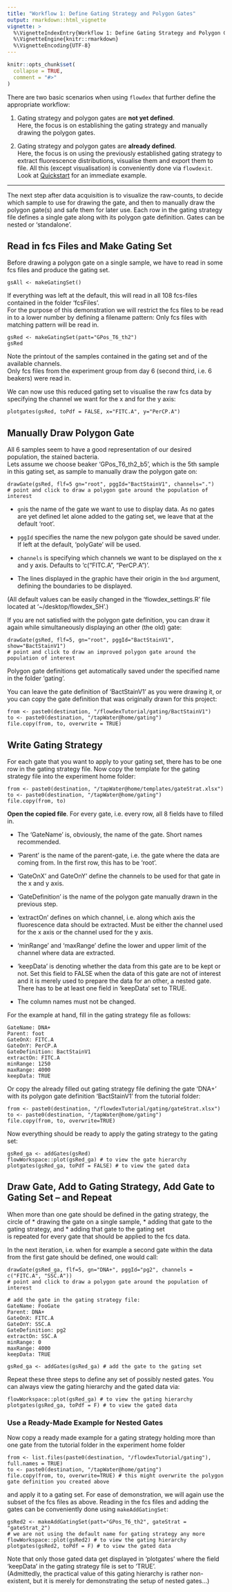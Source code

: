```yaml
---
title: "Workflow 1: Define Gating Strategy and Polygon Gates"
output: rmarkdown::html_vignette
vignette: >
  %\VignetteIndexEntry{Workflow 1: Define Gating Strategy and Polygon Gates}
  %\VignetteEngine{knitr::rmarkdown}
  %\VignetteEncoding{UTF-8}
---
```


```r
knitr::opts_chunk$set(
  collapse = TRUE,
  comment = "#>"
)
```

There are two basic scenarios when using `flowdex` that further define the appropriate workflow:

1.  Gating strategy and polygon gates are **not yet defined**.\
    Here, the focus is on establishing the gating strategy and manually drawing the polygon gates.

2.  Gating strategy and polygon gates are **already defined**.\
    Here, the focus is on using the previously established gating strategy to extract fluorescence distributions, visualise them and export them to file. All this (except visualisation) is conveniently done via `flowdexit`. Look at [Quickstart](#quickstart) for an immediate example.

------------------------------------------------------------------------

The next step after data acquisition is to visualize the raw-counts, to decide which sample to use for drawing the gate, and then to manually draw the polygon gate(s) and safe them for later use. Each row in the gating strategy file defines a single gate along with its polygon gate definition. Gates can be nested or 'standalone'.

## Read in fcs Files and Make Gating Set

Before drawing a polygon gate on a single sample, we have to read in some fcs files and produce the gating set.

    gsAll <- makeGatingSet()

If everything was left at the default, this will read in all 108 fcs-files contained in the folder 'fcsFiles'.\
For the purpose of this demonstration we will restrict the fcs files to be read in to a lower number by defining a filename pattern: Only fcs files with matching pattern will be read in.

    gsRed <- makeGatingSet(patt="GPos_T6_th2")
    gsRed

Note the printout of the samples contained in the gating set and of the available channels.\
Only fcs files from the experiment group from day 6 (second third, i.e. 6 beakers) were read in.

We can now use this reduced gating set to visualise the raw fcs data by specifying the channel we want for the x and for the y axis:

    plotgates(gsRed, toPdf = FALSE, x="FITC.A", y="PerCP.A")

## Manually Draw Polygon Gate

All 6 samples seem to have a good representation of our desired population, the stained bacteria.\
Lets assume we choose beaker 'GPos_T6_th2_b5', which is the 5th sample in this gating set, as sample to manually draw the polygon gate on:

    drawGate(gsRed, flf=5 gn="root", pggId="BactStainV1", channels=".")
    # point and click to draw a polygon gate around the population of interest

-   `gn`is the name of the gate we want to use to display data. As no gates are yet defined let alone added to the gating set, we leave that at the default 'root'.

-   `pggId` specifies the name the new polygon gate should be saved under. If left at the default, 'polyGate' will be used.

-   `channels` is specifying which channels we want to be displayed on the x and y axis. Defaults to 'c("FITC.A", "PerCP.A")'.

-   The lines displayed in the graphic have their origin in the `bnd` argument, defining the boundaries to be displayed.

(All default values can be easily changed in the 'flowdex_settings.R' file located at '\~/desktop/flowdex_SH'.)

If you are not satisfied with the polygon gate definition, you can draw it again while simultaneously displaying an other (the old) gate:

    drawGate(gsRed, flf=5, gn="root", pggId="BactStainV1", show="BactStainV1") 
    # point and click to draw an improved polygon gate around the population of interest

Polygon gate definitions get automatically saved under the specified name in the folder 'gating'.

You can leave the gate definition of 'BactStainV1' as you were drawing it, or you can copy the gate definition that was originally drawn for this project:

    from <- paste0(destination, "/flowdexTutorial/gating/BactStainV1")
    to <- paste0(destination, "/tapWater@home/gating")
    file.copy(from, to, overwrite = TRUE)

## Write Gating Strategy

For each gate that you want to apply to your gating set, there has to be one row in the gating strategy file. Now copy the template for the gating strategy file into the experiment home folder:

    from <- paste0(destination, "/tapWater@home/templates/gateStrat.xlsx")
    to <- paste0(destination, "/tapWater@home/gating")
    file.copy(from, to)

**Open the copied file**. For every gate, i.e. every row, all 8 fields have to filled in.

-   The 'GateName' is, obviously, the name of the gate. Short names recommended.

-   'Parent' is the name of the parent-gate, i.e. the gate where the data are coming from. In the first row, this has to be 'root'.

-   'GateOnX' and GateOnY' define the channels to be used for that gate in the x and y axis.

-   'GateDefinition' is the name of the polygon gate manually drawn in the previous step.

-   'extractOn' defines on which channel, i.e. along which axis the fluorescence data should be extracted. Must be either the channel used for the x axis or the channel used for the y axis.

-   'minRange' and 'maxRange' define the lower and upper limit of the channel where data are extracted.

-   'keepData' is denoting whether the data from this gate are to be kept or not. Set this field to FALSE when the data of this gate are not of interest and it is merely used to prepare the data for an other, a nested gate. There has to be at least one field in 'keepData' set to TRUE.

-   The column names must not be changed.

For the example at hand, fill in the gating strategy file as follows:

    GateName: DNA+
    Parent: foot
    GateOnX: FITC.A
    GateOnY: PerCP.A
    GateDefinition: BactStainV1
    extractOn: FITC.A
    minRange: 1250
    maxRange: 4000
    keepData: TRUE

Or copy the already filled out gating strategy file defining the gate 'DNA+' with its polygon gate definition 'BactStainV1' from the tutorial folder:

    from <- paste0(destination, "/flowdexTutorial/gating/gateStrat.xlsx")
    to <- paste0(destination, "/tapWater@home/gating")
    file.copy(from, to, overwrite=TRUE)

Now everything should be ready to apply the gating strategy to the gating set:

    gsRed_ga <- addGates(gsRed)
    flowWorkspace::plot(gsRed_ga) # to view the gate hierarchy 
    plotgates(gsRed_ga, toPdf = FALSE) # to view the gated data

## Draw Gate, Add to Gating Strategy, Add Gate to Gating Set -- and Repeat

When more than one gate should be defined in the gating strategy, the circle of \* drawing the gate on a single sample, \* adding that gate to the gating strategy, and \* adding that gate to the gating set\
is repeated for every gate that should be applied to the fcs data.

In the next iteration, i.e. when for example a second gate within the data from the first gate should be defined, one would call:

    drawGate(gsRed_ga, flf=5, gn="DNA+", pggId="pg2", channels = c("FITC.A", "SSC.A"))
    # point and click to draw a polygon gate around the population of interest

    # add the gate in the gating strategy file:
    GateName: FooGate
    Parent: DNA+
    GateOnX: FITC.A
    GateOnY: SSC.A
    GateDefinition: pg2
    extractOn: SSC.A
    minRange: 0
    maxRange: 4000
    keepData: TRUE

    gsRed_ga <- addGates(gsRed_ga) # add the gate to the gating set 

Repeat these three steps to define any set of possibly nested gates. You can always view the gating hierarchy and the gated data via:

    flowWorkspace::plot(gsRed_ga) # to view the gating hierarchy
    plotgates(gsRed_ga, toPdf = F) # to view the gated data

### Use a Ready-Made Example for Nested Gates

Now copy a ready made example for a gating strategy holding more than one gate from the tutorial folder in the experiment home folder

    from <- list.files(paste0(destination, "/flowdexTutorial/gating"), full.names = TRUE)
    to <- paste0(destination, "/tapWater@home/gating")
    file.copy(from, to, overwrite=TRUE) # this might overwrite the polygon gate definition you created above

and apply it to a gating set. For ease of demonstration, we will again use the subset of the fcs files as above. Reading in the fcs files and adding the gates can be conveniently done using `makeAddGatingSet`:

    gsRed2 <- makeAddGatingSet(patt="GPos_T6_th2", gateStrat = "gateStrat_2")
    # we are not using the default name for gating strategy any more
    flowWorkspace::plot(gsRed2) # to view the gating hierarchy
    plotgates(gsRed2, toPdf = F) # to view the gated data

Note that only those gated data get displayed in 'plotgates' where the field 'keepData' in the gating strategy file is set to 'TRUE'.\
(Admittedly, the practical value of this gating hierarchy is rather non-existent, but it is merely for demonstrating the setup of nested gates...)
